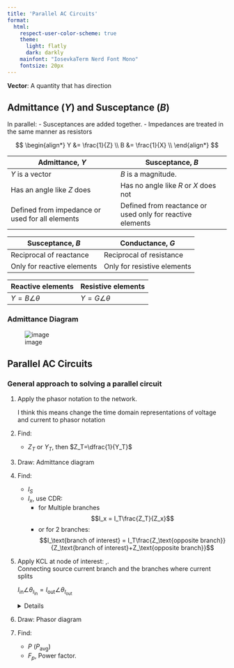 ---
title: 'Parallel AC Circuits'
format:
  html:
    respect-user-color-scheme: true
    theme:
      light: flatly
      dark: darkly
    mainfont: "IosevkaTerm Nerd Font Mono"
    fontsize: 20px
---

**Vector**: A quantity that has direction

## Admittance ($Y$) and Susceptance ($B$)

In parallel:
- Susceptances are added together.
- Impedances are treated in the same manner as resistors

$$
\begin{align*}
    Y &= \frac{1}{Z} \\
    B &= \frac{1}{X} \\
\end{align*}
$$

| Admittance, $Y$ | Susceptance, $B$ |
|---|---|
|$Y$ is a vector | $B$ is a magnitude.|
| Has an angle like $Z$ does | Has no angle like $R$ or $X$ does not |
| Defined from impedance or used for all elements | Defined from reactance or used only for reactive elements |

| Susceptance, $B$ | Conductance, $G$ |
|---|---|
| Reciprocal of reactance | Reciprocal of resistance |
| Only for reactive elements | Only for resistive elements |

| Reactive elements | Resistive elements |
|---|---|
| $Y= B \angle\theta$ | $Y=G\angle\theta$

### Admittance Diagram

![image](images/image-3.png)

## Parallel AC Circuits

### General approach to solving a parallel circuit

1. Apply the phasor notation to the network.

    I think this means change the time domain representations of voltage and current to phasor notation
2. Find:
    - $Z_T$ or $Y_T$, then $Z_T=\dfrac{1}{Y_T}$
3. Draw: Admittance diagram
4. Find:
    - $I_S$
    - $I_x$, use CDR:
        - for Multiple branches
            $$I_x = I_T\frac{Z_T}{Z_x}$$
        - or for 2 branches:
        $$I_\text{branch of interest} = I_T\frac{Z_\text{opposite branch}}{Z_\text{branch of interest}+Z_\text{opposite branch}}$$
5. Apply KCL at node of interest:
,.   
    Connecting source current branch and the branches where current splits
    
    $I_{\text{in}}\angle\theta_{I_{\text{in}}}=I_{\text{out}}\angle\theta_{I_{\text{out}}}$
    
    <details>
        Remember: this is in the same way as in DC circuits except the only difference is that current in AC is a vector.
    </details>
6. Draw: Phasor diagram
7. Find:
    - $P~(P_\text{avg})$
    - $F_p$, Power factor. 
